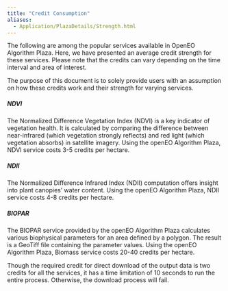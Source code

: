 ```yaml
---
title: "Credit Consumption"
aliases: 
  - Application/PlazaDetails/Strength.html
---
```


The following are among the popular services available in OpenEO Algorithm Plaza. Here, we have presented an average credit strength for these services. Please note that the credits can vary depending on the time interval and area of interest.

The purpose of this document is to solely provide users with an assumption on how these credits work and their strength for varying services.

##### NDVI

The Normalized Difference Vegetation Index (NDVI) is a key indicator of vegetation health. It is calculated by comparing the difference between near-infrared (which vegetation strongly reflects) and red light (which vegetation absorbs) in satellite imagery.
Using the openEO Algorithm Plaza, NDVI service costs 3-5 credits per hectare.

##### NDII

The Normalized Difference Infrared Index (NDII) computation offers insight into plant canopies' water content. Using the openEO Algorithm Plaza, NDII service costs 4-8 credits per hectare.

##### BIOPAR

The BIOPAR service provided by the openEO Algorithm Plaza calculates various biophysical parameters for an area defined by a polygon. The result is a GeoTiff file containing the parameter values. Using the openEO Algorithm Plaza, Biomass service costs 20-40 credits per hectare.


<!-- ##### Biomass

The Biomass service provided by the openEO Algorithm Plaza is a critical component in tracking and quantifying carbon capture in agriculture and natural vegetation. Using the openEO Algorithm Plaza, Biomass service costs 20-40 credits per hectare. -->

<!-- ##### CropSAR

The CropSAR service is a key service for monitoring agricultural conditions. An AI model which fills missing Sentinel-2 observations due to clouds based on Sentinel-1 radar observations. By doing so, more continuous vegetation properties monitoring can be performed. 
Using the openEO Algorithm Plaza, NDII service costs 40-60 credits per hectare. -->


::: {.callout-note}

Though the required credit for direct download of the output data is two credits for all the services, it has a time limitation of 10 seconds to run the entire process. Otherwise, the download process will fail.

:::